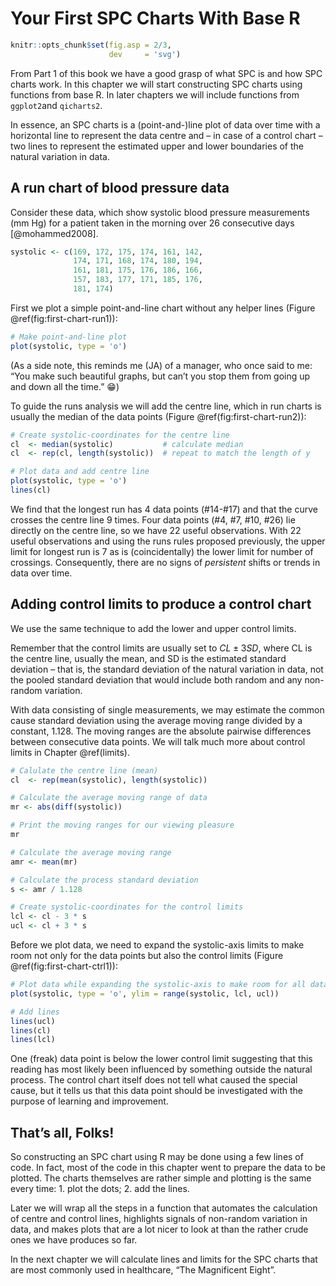 # Your First SPC Charts With Base R {#first-chart}

```r
knitr::opts_chunk$set(fig.asp = 2/3,
                      dev     = 'svg')
```

From Part 1 of this book we have a good grasp of what SPC is and how SPC charts work. In this chapter we will start constructing SPC charts using functions from base R. In later chapters we will include functions from `ggplot2`and `qicharts2`.

In essence, an SPC charts is a (point-and-)line plot of data over time with a horizontal line to represent the data centre and -- in case of a control chart -- two lines to represent the estimated upper and lower boundaries of the natural variation in data.

## A run chart of blood pressure data

Consider these data, which show systolic blood pressure measurements (mm Hg) for a patient taken in the morning over 26 consecutive days [@mohammed2008].

```r
systolic <- c(169, 172, 175, 174, 161, 142,
              174, 171, 168, 174, 180, 194,
              161, 181, 175, 176, 186, 166,
              157, 183, 177, 171, 185, 176,
              181, 174)
```

First we plot a simple point-and-line chart without any helper lines (Figure \@ref(fig:first-chart-run1)):

```r
# Make point-and-line plot
plot(systolic, type = 'o')
```

(As a side note, this reminds me (JA) of a manager, who once said to me: "You make such beautiful graphs, but can't you stop them from going up and down all the time." &#128513;)

To guide the runs analysis we will add the centre line, which in run charts is usually the median of the data points (Figure \@ref(fig:first-chart-run2)):

```r
# Create systolic-coordinates for the centre line
cl  <- median(systolic)           # calculate median
cl  <- rep(cl, length(systolic))  # repeat to match the length of y

# Plot data and add centre line
plot(systolic, type = 'o')
lines(cl)
```

We find that the longest run has 4 data points (#14-#17) and that the curve crosses the centre line 9 times. Four data points (#4, #7, #10, #26) lie directly on the centre line, so we have 22 useful observations. With 22 useful observations and using the runs rules proposed previously, the upper limit for longest run is 7 as is (coincidentally) the lower limit for number of crossings. Consequently, there are no signs of *persistent* shifts or trends in data over time.

## Adding control limits to produce a control chart

We use the same technique to add the lower and upper control limits. 

Remember that the control limits are usually set to $CL \pm 3 SD$, where CL is the centre line, usually the mean, and SD is the estimated standard deviation -- that is, the standard deviation of the natural variation in data, not the pooled standard deviation that would include both random and any non-random variation.

With data consisting of single measurements, we may estimate the common cause standard deviation using the average moving range divided by a constant, 1.128. The moving ranges are the absolute pairwise differences between consecutive data points. We will talk much more about control limits in Chapter \@ref(limits).

```r
# Calulate the centre line (mean)
cl  <- rep(mean(systolic), length(systolic))

# Calculate the average moving range of data
mr <- abs(diff(systolic))

# Print the moving ranges for our viewing pleasure
mr

# Calculate the average moving range
amr <- mean(mr)

# Calculate the process standard deviation
s <- amr / 1.128

# Create systolic-coordinates for the control limits
lcl <- cl - 3 * s
ucl <- cl + 3 * s
```

Before we plot data, we need to expand the systolic-axis limits to make room not only for the data points but also the control limits (Figure \@ref(fig:first-chart-ctrl1)):

```r
# Plot data while expanding the systolic-axis to make room for all data and lines
plot(systolic, type = 'o', ylim = range(systolic, lcl, ucl))

# Add lines
lines(ucl)
lines(cl)
lines(lcl)
```

One (freak) data point is below the lower control limit suggesting that this reading has most likely been influenced by something outside the natural process. The control chart itself does not tell what caused the special cause, but it tells us that this data point should be investigated with the purpose of learning and improvement.

## That's all, Folks!

So constructing an SPC chart using R may be done using a few lines of code. In fact, most of the code in this chapter went to prepare the data to be plotted. The charts themselves are rather simple and plotting is the same every time: 1. plot the dots; 2. add the lines.

Later we will wrap all the steps in a function that automates the calculation of centre and control lines, highlights signals of non-random variation in data, and makes plots that are a lot nicer to look at than the rather crude ones we have produces so far.

In the next chapter we will calculate lines and limits for the SPC charts that are most commonly used in healthcare, "The Magnificent Eight".
